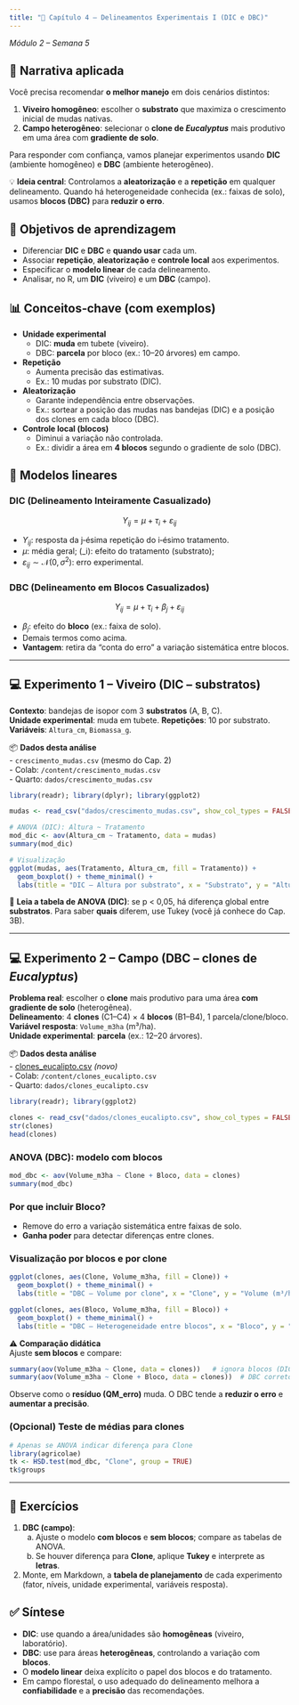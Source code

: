 ```yaml
---
title: "📖 Capítulo 4 – Delineamentos Experimentais I (DIC e DBC)"
---
```


*Módulo 2 – Semana 5*

## 🌱 Narrativa aplicada

Você precisa recomendar **o melhor manejo** em dois cenários distintos:

1) **Viveiro homogêneo**: escolher o **substrato** que maximiza o crescimento inicial de mudas nativas.  
2) **Campo heterogêneo**: selecionar o **clone de *Eucalyptus*** mais produtivo em uma área com **gradiente de solo**.

Para responder com confiança, vamos planejar experimentos usando **DIC** (ambiente homogêneo) e **DBC** (ambiente heterogêneo).

::: callout-tip
💡 **Ideia central**: Controlamos a **aleatorização** e a **repetição** em qualquer delineamento. Quando há heterogeneidade conhecida (ex.: faixas de solo), usamos **blocos (DBC)** para **reduzir o erro**.
:::

## 🎯 Objetivos de aprendizagem

- Diferenciar **DIC** e **DBC** e **quando usar** cada um.  
- Associar **repetição**, **aleatorização** e **controle local** aos experimentos.  
- Especificar o **modelo linear** de cada delineamento.  
- Analisar, no R, um **DIC** (viveiro) e um **DBC** (campo).

## 📊 Conceitos‑chave (com exemplos)

- **Unidade experimental**  
  - DIC: **muda** em tubete (viveiro).  
  - DBC: **parcela** por bloco (ex.: 10–20 árvores) em campo.

- **Repetição**  
  - Aumenta precisão das estimativas.  
  - Ex.: 10 mudas por substrato (DIC).

- **Aleatorização**  
  - Garante independência entre observações.  
  - Ex.: sortear a posição das mudas nas bandejas (DIC) e a posição dos clones em cada bloco (DBC).

- **Controle local (blocos)**  
  - Diminui a variação não controlada.  
  - Ex.: dividir a área em **4 blocos** segundo o gradiente de solo (DBC).

## 🧮 Modelos lineares

### DIC (Delineamento Inteiramente Casualizado)

$$ Y_{ij} = \mu + \tau_i + \varepsilon_{ij} $$

- $Y_{ij}$: resposta da j‑ésima repetição do i‑ésimo tratamento.  
- $\mu$: média geral; \(\tau_i\): efeito do tratamento (substrato);  
- $\varepsilon_{ij} \sim \mathcal{N}(0, \sigma^2)$: erro experimental.

### DBC (Delineamento em Blocos Casualizados)

$$ Y_{ij} = \mu + \tau_i + \beta_j + \varepsilon_{ij} $$

- $\beta_j$: efeito do **bloco** (ex.: faixa de solo).  
- Demais termos como acima.  
- **Vantagem**: retira da “conta do erro” a variação sistemática entre blocos.

---

## 💻 Experimento 1 – Viveiro (DIC – substratos)

**Contexto**: bandejas de isopor com 3 **substratos** (A, B, C).  
**Unidade experimental**: muda em tubete. **Repetições**: 10 por substrato.  
**Variáveis**: `Altura_cm`, `Biomassa_g`.

📦 **Dados desta análise**  
- `crescimento_mudas.csv` (mesmo do Cap. 2)  
  - Colab: `/content/crescimento_mudas.csv`  
  - Quarto: `dados/crescimento_mudas.csv`

```r
library(readr); library(dplyr); library(ggplot2)

mudas <- read_csv("dados/crescimento_mudas.csv", show_col_types = FALSE)

# ANOVA (DIC): Altura ~ Tratamento
mod_dic <- aov(Altura_cm ~ Tratamento, data = mudas)
summary(mod_dic)

# Visualização
ggplot(mudas, aes(Tratamento, Altura_cm, fill = Tratamento)) +
  geom_boxplot() + theme_minimal() +
  labs(title = "DIC – Altura por substrato", x = "Substrato", y = "Altura (cm)")
```

::: callout-note
📌 **Leia a tabela de ANOVA (DIC)**: se p < 0,05, há diferença global entre **substratos**. Para saber **quais** diferem, use Tukey (você já conhece do Cap. 3B).
:::

---

## 💻 Experimento 2 – Campo (DBC – clones de *Eucalyptus*)

**Problema real**: escolher o **clone** mais produtivo para uma área **com gradiente de solo** (heterogênea).  
**Delineamento**: 4 **clones** (C1–C4) × 4 **blocos** (B1–B4), 1 parcela/clone/bloco.  
**Variável resposta**: `Volume_m3ha` (m³/ha).  
**Unidade experimental**: **parcela** (ex.: 12–20 árvores).

📦 **Dados desta análise**  
- [clones_eucalipto.csv](dados/clones_eucalipto.csv) *(novo)*  
  - Colab: `/content/clones_eucalipto.csv`  
  - Quarto: `dados/clones_eucalipto.csv`

```r
library(readr); library(ggplot2)

clones <- read_csv("dados/clones_eucalipto.csv", show_col_types = FALSE)
str(clones)
head(clones)
```

### ANOVA (DBC): modelo com blocos
```r
mod_dbc <- aov(Volume_m3ha ~ Clone + Bloco, data = clones)
summary(mod_dbc)
```

### Por que incluir **Bloco**?
- Remove do erro a variação sistemática entre faixas de solo.  
- **Ganha poder** para detectar diferenças entre clones.  

### Visualização por blocos e por clone
```r
ggplot(clones, aes(Clone, Volume_m3ha, fill = Clone)) +
  geom_boxplot() + theme_minimal() +
  labs(title = "DBC – Volume por clone", x = "Clone", y = "Volume (m³/ha)")

ggplot(clones, aes(Bloco, Volume_m3ha, fill = Bloco)) +
  geom_boxplot() + theme_minimal() +
  labs(title = "DBC – Heterogeneidade entre blocos", x = "Bloco", y = "Volume (m³/ha)")
```

::: callout-important
⚠️ **Comparação didática**  
Ajuste **sem blocos** e compare:
```r
summary(aov(Volume_m3ha ~ Clone, data = clones))   # ignora blocos (DIC "forçado")
summary(aov(Volume_m3ha ~ Clone + Bloco, data = clones))  # DBC correto
```
Observe como o **resíduo (QM_erro)** muda. O DBC tende a **reduzir o erro** e **aumentar a precisão**.
:::

### (Opcional) Teste de médias para clones
```r
# Apenas se ANOVA indicar diferença para Clone
library(agricolae)
tk <- HSD.test(mod_dbc, "Clone", group = TRUE)
tk$groups
```

---

## 📝 Exercícios

1. **DBC (campo)**:  
   a) Ajuste o modelo **com blocos** e **sem blocos**; compare as tabelas de ANOVA.  
   b) Se houver diferença para **Clone**, aplique **Tukey** e interprete as **letras**.  
2. Monte, em Markdown, a **tabela de planejamento** de cada experimento (fator, níveis, unidade experimental, variáveis resposta).

## ✅ Síntese

- **DIC**: use quando a área/unidades são **homogêneas** (viveiro, laboratório).  
- **DBC**: use para áreas **heterogêneas**, controlando a variação com **blocos**.  
- O **modelo linear** deixa explícito o papel dos blocos e do tratamento.  
- Em campo florestal, o uso adequado do delineamento melhora a **confiabilidade** e a **precisão** das recomendações.

